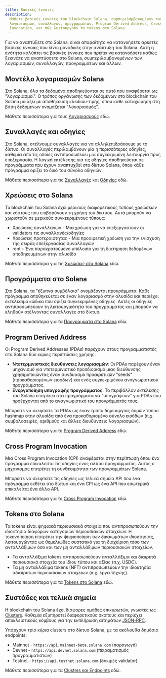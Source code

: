 ```yaml
---
title: Βασικές έννοιες
description:
  Μάθετε βασικές έννοιες του blockchain Solana, συμπεριλαμβανομένων των
  λογαριασμών, συναλλαγών, προγραμμάτων, Program Derived Address, Cross Program
  Invocation, και πώς λειτουργούν τα tokens στο Solana.
---
```


Για να αναπτύξετε στο Solana, είναι απαραίτητο να κατανοήσετε αρκετές βασικές
έννοιες που είναι μοναδικές στην ανάπτυξη του Solana. Αυτή η ενότητα καλύπτει
τις βασικές έννοιες που πρέπει να κατανοήσετε καθώς ξεκινάτε να αναπτύσσετε στο
Solana, συμπεριλαμβανομένων των λογαριασμών, συναλλαγών, προγραμμάτων και άλλων.

## Μοντέλο λογαριασμών Solana

Στο Solana, όλα τα δεδομένα αποθηκεύονται σε αυτό που αναφέρεται ως
"λογαριασμοί". Ο τρόπος οργάνωσης των δεδομένων στο blockchain του Solana
μοιάζει με αποθήκευση κλειδιού-τιμής, όπου κάθε καταχώρηση στη βάση δεδομένων
ονομάζεται "λογαριασμός".

Μάθετε περισσότερα για τους [Λογαριασμούς](/docs/core/accounts) εδώ.

## Συναλλαγές και οδηγίες

Στο Solana, στέλνουμε συναλλαγές για να αλληλεπιδράσουμε με το δίκτυο. Οι
συναλλαγές περιλαμβάνουν μία ή περισσότερες οδηγίες, καθεμία από τις οποίες
αντιπροσωπεύει μια συγκεκριμένη λειτουργία προς επεξεργασία. Η λογική εκτέλεσης
για τις οδηγίες αποθηκεύεται σε προγράμματα που έχουν αναπτυχθεί στο δίκτυο
Solana, όπου κάθε πρόγραμμα ορίζει το δικό του σύνολο οδηγιών.

Μάθετε περισσότερα για τις [Συναλλαγές](/docs/core/transactions) και
[Οδηγίες](/docs/core/transactions#instruction) εδώ.

## Χρεώσεις στο Solana

Το blockchain του Solana έχει μερικούς διαφορετικούς τύπους χρεώσεων και κόστους
που επιβαρύνουν τη χρήση του δικτύου. Αυτά μπορούν να χωριστούν σε μερικούς
συγκεκριμένους τύπους:

- Χρεώσεις συναλλαγών - Μια χρέωση για να επεξεργαστούν οι validators τις
  συναλλαγές/οδηγίες
- Χρεώσεις προτεραιότητας - Μια προαιρετική χρέωση για την ενίσχυση της σειράς
  επεξεργασίας συναλλαγών
- rent - Ένα παρακρατούμενο υπόλοιπο για τη διατήρηση δεδομένων αποθηκευμένων
  στην αλυσίδα

Μάθετε περισσότερα για τις [Χρεώσεις στο Solana](/docs/core/fees) εδώ.

## Προγράμματα στο Solana

Στο Solana, τα "έξυπνα συμβόλαια" ονομάζονται προγράμματα. Κάθε πρόγραμμα
αποθηκεύεται σε έναν λογαριασμό στην αλυσίδα και περιέχει εκτελέσιμο κώδικα που
ορίζει συγκεκριμένες οδηγίες. Αυτές οι οδηγίες αντιπροσωπεύουν τη
λειτουργικότητα του προγράμματος και μπορούν να κληθούν στέλνοντας συναλλαγές
στο δίκτυο.

Μάθετε περισσότερα για τα [Προγράμματα στο Solana](/docs/core/programs) εδώ.

## Program Derived Address

Οι Program Derived Addresses (PDAs) παρέχουν στους προγραμματιστές στο Solana
δύο κύριες περιπτώσεις χρήσης:

- **Ντετερμινιστικές διευθύνσεις λογαριασμών**: Οι PDAs παρέχουν έναν μηχανισμό
  για ντετερμινιστικό προσδιορισμό μιας διεύθυνσης χρησιμοποιώντας έναν
  συνδυασμό προαιρετικών "seeds" (προκαθορισμένων εισόδων) και ενός
  συγκεκριμένου αναγνωριστικού προγράμματος.
- **Ενεργοποίηση υπογραφής προγράμματος**: Το περιβάλλον εκτέλεσης του Solana
  επιτρέπει στα προγράμματα να "υπογράφουν" για PDAs που προέρχονται από το
  αναγνωριστικό του προγράμματός τους.

Μπορείτε να σκεφτείτε τα PDAs ως έναν τρόπο δημιουργίας δομών τύπου hashmap στην
αλυσίδα από ένα προκαθορισμένο σύνολο εισόδων (π.χ. συμβολοσειρές, αριθμούς και
άλλες διευθύνσεις λογαριασμών).

Μάθετε περισσότερα για το [Program Derived Address](/docs/core/pda) εδώ.

## Cross Program Invocation

Μια Cross Program Invocation (CPI) αναφέρεται στην περίπτωση όπου ένα πρόγραμμα
επικαλείται τις οδηγίες ενός άλλου προγράμματος. Αυτός ο μηχανισμός επιτρέπει τη
συνθεσιμότητα των προγραμμάτων Solana.

Μπορείτε να σκεφτείτε τις οδηγίες ως τελικά σημεία API που ένα πρόγραμμα εκθέτει
στο δίκτυο και ένα CPI ως ένα API που εσωτερικά επικαλείται ένα άλλο API.

Μάθετε περισσότερα για το [Cross Program Invocation](/docs/core/cpi) εδώ.

## Tokens στο Solana

Τα tokens είναι ψηφιακά περιουσιακά στοιχεία που αντιπροσωπεύουν την ιδιοκτησία
διαφόρων κατηγοριών περιουσιακών στοιχείων. Η τοκενοποίηση επιτρέπει την
ψηφιοποίηση των δικαιωμάτων ιδιοκτησίας, λειτουργώντας ως θεμελιώδες συστατικό
για τη διαχείριση τόσο των ανταλλάξιμων όσο και των μη ανταλλάξιμων περιουσιακών
στοιχείων.

- Τα ανταλλάξιμα tokens αντιπροσωπεύουν ανταλλάξιμα και διαιρετά περιουσιακά
  στοιχεία του ίδιου τύπου και αξίας (π.χ. USDC).
- Τα μη ανταλλάξιμα tokens (NFT) αντιπροσωπεύουν την ιδιοκτησία αδιαίρετων
  περιουσιακών στοιχείων (π.χ. έργα τέχνης).

Μάθετε περισσότερα για τα [Tokens στο Solana](/docs/core/tokens) εδώ.

## Συστάδες και τελικά σημεία

Η blockchain του Solana έχει διάφορες ομάδες επικυρωτών, γνωστές ως
[Clusters](/docs/references/clusters). Καθεμία εξυπηρετεί διαφορετικούς σκοπούς
και περιέχει αποκλειστικούς κόμβους για την εκπλήρωση αιτημάτων
[JSON-RPC](/docs/rpc/).

Υπάρχουν τρία κύρια clusters στο δίκτυο Solana, με τα ακόλουθα δημόσια
endpoints:

- Mainnet - `https://api.mainnet-beta.solana.com` (παραγωγή)
- Devnet - `https://api.devnet.solana.com` (πειραματισμός προγραμματιστών)
- Testnet - `https://api.testnet.solana.com` (δοκιμές validator)

Μάθετε περισσότερα για τα [Clusters και Endpoints](/docs/references/clusters)
εδώ.
